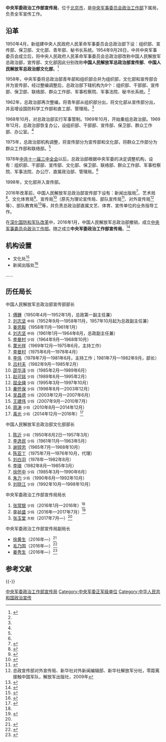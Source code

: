 {{Infobox PRCG
|color = darkgreen
|机构名称 = 中央军委政治工作部宣传局
|加挂牌子 = 中华人民共和国国防部国际传播局
|上级机构 = [[中央军事委员会政治工作部|中央军事委员会政治工作部]]
|机构类型 = 中央军委政治工作部下属局
|军事级别 = 正军级|nocat
|标志1 = China Emblem PLA.svg
|标志1说明 = [[中国人民解放军军徽|中国人民解放军军徽]]
|职位1 = 局长
|人员1 = [[张玉堂_(解放军)|张玉堂]]
|衔级1 = 大校
|职位2 = 
|人员2 =
|职位3 =
|人员3 =
|职位4 =
|人员4 =
|地址1 = [[北京市|北京市]]
|成立时间 = 2016年
|a=
|b=
|c=
|d=
|E=
|e=
}}

'''中央军委政治工作部宣传局'''，位于[[北京市|北京市]]，是[[中央军事委员会政治工作部|中央军事委员会政治工作部]]下属局，负责全军宣传工作。

==沿革==
1950年4月，新组建中央人民政府人民革命军事委员会总政治部下设：组织部、宣传部、保卫部、文化部、青年部、秘书长系统。1954年9月28日，中共中央军事委员会成立后，将中央人民政府人民革命军事委员会总政治部改称中国人民解放军总政治部，宣传部、文化部因此分别改称'''中国人民解放军总政治部宣传部'''、'''中国人民解放军总政治部文化部'''。<ref name="xhw">{{Cite web|title=中国人民解放军总政治部|url=http://news.xinhuanet.com/mil_new/2007-11/24/content_7138315.htm|accessdate=2018-11-01|date=2007-11-24|publisher=新华网|archiveurl=https://web.archive.org/web/20160919173912/http://news.xinhuanet.com/mil_new/2007-11/24/content_7138315.htm|archivedate=2016-09-19|dead-url=no}}</ref>

1958年，中央军委将总政治部青年部和组织部合并为组织部，文化部和宣传部合并为宣传部，经过整编调整后，总政治部下辖机构为9个：组织部、干部部、宣传部、保卫部、联络部、群众工作部、军事检察院、军事法院、秘书长系统。<ref name="xhw" />

1962年，总政治部再次整编，将青年部从组织部分出，将文化部从宣传部分出，并且增设国防科学工作部和直工部、管理局。<ref name="xhw" />

1968年10月，对总政治部实行军事管制。1969年10月，开始重组总政治部。1969年12月，总政治部恢复办公，设组织部、干部部、宣传部、保卫部、群众工作部、办公室。<ref name="xhw" />

1975年，总政治部机构调整，将宣传部分为宣传部和文化部，将群众工作部分为群众工作部和联络部。<ref name="xhw" />

1978年[[中共十一届三中全会|中共十一届三中全会]]以后，总政治部根据中央军委的决定调整机构，设有：组织部、干部部、宣传部、文化部、保卫部、联络部、群众工作部、军事检察院、军事法院、办公厅、直属政治部、管理局。<ref name="xhw" />

1998年，文化部并入宣传部。

2016年改革前，中国人民解放军总政治部宣传部下设有：新闻出版局<ref>{{Cite web|title=总政宣传部新闻出版局局长姚计军同志发言|url=http://news.xinhuanet.com/zgjx/2013-02/27/c_132195810.htm|accessdate=2018-11-01|date=2013-02-27|publisher=新华网|archiveurl=https://web.archive.org/web/20160919174029/http://news.xinhuanet.com/zgjx/2013-02/27/c_132195810.htm|archivedate=2016-09-19|dead-url=no}}</ref>、艺术局<ref>{{Cite web|title=总政宣传部艺术局来北京市文化局开展调研工作|url=http://www.bjwh.gov.cn/27/2013_10_18/3_27_85683_0_0_1382058771125.html|accessdate=2018-11-01|date=2013-10-18|publisher=北京文化热线|archiveurl=https://web.archive.org/web/20160916044124/http://www.bjwh.gov.cn/27/2013_10_18/3_27_85683_0_0_1382058771125.html|archivedate=2016-09-16|dead-url=no}}</ref>、文化体育局<ref>{{Cite web|title=体育总局关于印发《体育运动中兴奋剂管制通则》的通知（体科字〔2014〕168号）|url=http://www.tjwq.gov.cn/tyj/zwwj/201604/6d98dcb5c71847b7b6dca7663ea5d583.shtml|accessdate=2018-11-01|date=2014-11-17|publisher=武清政务网|archiveurl=https://web.archive.org/web/20161130023024/http://www.tjwq.gov.cn/tyj/zwwj/201604/6d98dcb5c71847b7b6dca7663ea5d583.shtml|archivedate=2016-11-30|dead-url=no}}</ref>、宣传局<ref>{{Cite web|title=总政宣传部宣传局副局长李军在为十五烈士颁奖时致敬|url=http://news.xinhuanet.com/video/2011-01/13/c_12978291.htm|accessdate=2018-11-01|date=2011-01-13|publisher=新华网|archiveurl=https://web.archive.org/web/20130118092136/http://news.xinhuanet.com/video/2011-01/13/c_12978291.htm|archivedate=2013-01-18|dead-url=no}}</ref>（原先为理论宣传局、部队宣传局<ref>{{Cite web|title=解放军报社长禹光勉励建华少儿：少年有梦则民族有梦|url=http://www.longhuinews.com/Info.aspx?ModelId=1&Id=25298|accessdate=2018-11-01|date=2014-02-27|publisher=隆回新闻网|archiveurl=https://archive.today/20160917044234/http://www.longhuinews.com/Info.aspx?ModelId=1&Id=25298|archivedate=2016-09-17|dead-url=yes}}</ref>、对外宣传局<ref>总政宣传部对外宣传局、新华社对外新闻编辑部、新华社解放军分社，零距离接触中国军队，解放军出版社，2009年</ref>等）、部队教育局<ref>{{Cite web|title=军队系统候选人预备人选及候补人选事迹简介|url=http://www.81.cn/jfjbmap/content/2015-06/04/content_112885.htm|accessdate=2018-11-01|date=2015-06-04|publisher=中国军网|archive-url=https://web.archive.org/web/20161129223954/http://www.81.cn/jfjbmap/content/2015-06/04/content_112885.htm|archive-date=2016-11-29|dead-url=no}}</ref>等，并负责总政治部直属文艺、体育、宣传单位的业务指导工作。

在[[深化国防和军队改革|深化国防和军队改革]]中，2016年1月，中国人民解放军总政治部撤销，成立[[中央军事委员会政治工作部|中央军事委员会政治工作部]]。随之成立'''中央军委政治工作部宣传局'''。<ref name="pp">{{Cite web|title=原总政治部宣传部副部长张常银任军委政治工作部宣传局局长|url=https://www.thepaper.cn/newsDetail_forward_1424827|accessdate=2018-11-01|date=2016-01-25|publisher=澎湃新闻|archive-url=https://web.archive.org/web/20190502164545/https://www.thepaper.cn/newsDetail_forward_1424827|archive-date=2019-05-02|dead-url=no}}</ref>

==机构设置==
*文化处<ref>{{Cite web|title=军旅作家赵雁长篇小说《第四级火箭》研讨会在京举行|url=http://www.vos.com.cn/news/2016-04/21/cms875178article.shtml|accessdate=2018-11-01|date=2016-04-21|publisher=海峡之声网|archive-url=https://web.archive.org/web/20190502160940/http://www.vos.com.cn/news/2016-04/21/cms875178article.shtml|archive-date=2019-05-02|dead-url=no}}</ref>
*新闻出版处<ref name="grb">{{Cite web|title=全军先进党组织优秀共产党员优秀党务工作者 光荣榜|url=http://www.81.cn/jfjbmap/content/2016-06/27/content_148762.htm|accessdate=2017-02-17|date=2016-06-27|publisher=中国军网|archive-url=https://web.archive.org/web/20201215071754/http://www.81.cn/jfjbmap/content/2016-06/27/content_148762.htm|archive-date=2020-12-15|dead-url=no}}</ref>
……

==历任局长==
{{col-begin}}
{{col-2}}
;中国人民解放军总政治部宣传部部长
#[[傅鍾|傅鍾]]（1950年4月—1952年1月，总政第一副主任兼）
#[[刘志坚|刘志坚]] <small>中将</small>（1952年9月—1958年11月，1957年10月起为总政副主任兼）
#[[姜思毅|姜思毅]]（1958年11月—1961年1月）
#[[刘志坚|刘志坚]] <small>中将</small>（1961年1月—1964年8月，总政副主任兼）
#[[李曼村|李曼村]] <small>少将</small>（1964年9月—1968年10月）
#[[栗光祥|栗光祥]]（1969年12月—1975年6月，主持工作）
#[[李曼村|李曼村]]（1975年6月—1978年4月）
#[[李伟_(将军)|李伟]]（1978年7月—1981年6月，主持工作；1981年7月—1982年9月，部长）
#[[吕村夫|吕村夫]]（1982年9月—1985年2月）
#[[邵华泽|邵华泽]] <small>少将</small>（1985年2月—1989年6月）
#[[赵可铭|赵可铭]] <small>少将</small>（1989年6月—1995年2月）
#[[屈全绳|屈全绳]] <small>少将</small>（1995年3月—1997年10月）
#[[秦怀保|秦怀保]] <small>少将</small>（1998年8月—2003年12月）
#[[吴昌德|吴昌德]] <small>少将</small>（2003年12月—2007年6月）
#[[王建伟_(1954年)|王建伟]] <small>少将</small>（2007年9月—2010年7月）
#[[周涛_(少将)|周涛]] <small>少将</small>（2010年8月—2014年12月）
#[[禹光|禹光]] <small>少将</small>（2014年12月—2016年）<ref>{{Cite news|url=http://china.caixin.com/2014-12-30/100769311.html|title=军报社长禹光转任总政宣传部长|work=财新网|date=2014-12-30|access-date=2016-09-15|archive-url=https://web.archive.org/web/20160924041333/http://china.caixin.com/2014-12-30/100769311.html|archive-date=2016-09-24|dead-url=yes}}</ref>

{{col-2}}
;中国人民解放军总政治部文化部部长
#[[陈沂_(少将)|陈沂]] <small>少将</small>（1950年8月2日—1957年3月）
#[[李逸民|李逸民]] <small>少将</small>（1961年11月—1963年5月）
#[[谢镗忠|谢镗忠]]（1965年7月—1968年10月）
#[[陈亚丁|陈亚丁]]（1975年7月—1976年10月，代理）
#[[刘白羽|刘白羽]]（1978年—1982年8月）
#[[李瑛_(解放军)|李瑛]]（1982年8月—1985年3月）
#[[徐怀中|徐怀中]] <small>少将</small>（1985年3月—1990年6月）
#[[朱力|朱力]] <small>少将</small>（1990年6月—1992年10月）
#[[刘晓江|刘晓江]] <small>少将</small>（1992年10月—1998年10月）
{{col-end}}

{{col-begin}}
{{col-2}}
;中央军委政治工作部宣传局局长
# [[张常银|张常银]] <small>少将</small>（2016年1月—2016年）<ref name="pp" />
# [[李祯盛|李祯盛]] <small>少将</small>（2016年—2017年7月）<ref name="zhangli">{{Cite web|title=张玉堂接替李祯盛担任中央军委政治工作部宣传局局长|url=https://www.thepaper.cn/newsDetail_forward_1738425|accessdate=2018-11-01|date=2017-07-20|publisher=澎湃新闻|archive-url=https://web.archive.org/web/20190502103730/https://www.thepaper.cn/newsDetail_forward_1738425|archive-date=2019-05-02|dead-url=no}}</ref>
# [[张玉堂_(解放军)|张玉堂]] <small>大校</small>（2017年7月—）<ref name="zhangli" />
{{col-2}}
; 中央军委政治工作部宣传局副局长
* [[徐黄生|徐黄生]]（2016年—）<ref>{{Cite web|title=原南京军区政治部宣传部部长徐黄生履新军委政治工作部宣传局|url=http://news.ifeng.com/a/20160810/49752573_0.shtml|accessdate=2017-10-24|date=2016-08-10|publisher=凤凰网|archive-url=https://web.archive.org/web/20190502111842/http://news.ifeng.com/a/20160810/49752573_0.shtml|archive-date=2019-05-02|dead-url=no}}</ref>
* [[毛乃国|毛乃国]]（2016年—）<ref>{{Cite web|title=《马背上的共和国》出版•播出发布会在京举行|url=http://www.chinaxwcb.com/2016-10/13/content_346017.htm|access-date=2017-10-24|date=2016-10-13|publisher=中国新闻出版广电报|archive-url=https://web.archive.org/web/20171025022459/http://www.chinaxwcb.com/2016-10/13/content_346017.htm|archive-date=2017-10-25|dead-url=yes}}</ref>
* [[姜秀生|姜秀生]]（2016年—）<ref>{{Cite web|title=“民族脊梁---迎庆党的十九大胜利召开全国书法大展”在中国国家博物馆隆重举行|url=http://www.ccagov.com.cn/xwtj/201710/t20171017_381073.html|accessdate=2017-10-24|date=2017-10-17|publisher=中国书法家协会|archive-url=https://web.archive.org/web/20190502182844/http://www.ccagov.com.cn/xwtj/201710/t20171017_381073.html|archive-date=2019-05-02|dead-url=no}}</ref>
{{col-end}}

==参考文献==
{{reflist}}

{{-}}
{{中央军委|属}}
[[Category:中央军委政治工作部宣传局|]]
[[Category:中央军委正军级单位|Category:中央军委正军级单位]]
[[Category:中华人民共和国政治宣传|Category:中华人民共和国政治宣传]]